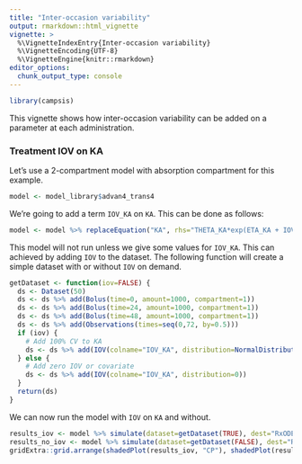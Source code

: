 ```yaml
---
title: "Inter-occasion variability"
output: rmarkdown::html_vignette
vignette: >
  %\VignetteIndexEntry{Inter-occasion variability}
  %\VignetteEncoding{UTF-8}
  %\VignetteEngine{knitr::rmarkdown}
editor_options: 
  chunk_output_type: console
---
```


```r
library(campsis)
```

This vignette shows how inter-occasion variability can be added on a parameter at each administration.

### Treatment IOV on KA

Let's use a 2-compartment model with absorption compartment for this example.

```r
model <- model_library$advan4_trans4
```

We're going to add a term `IOV_KA` on `KA`. This can be done as follows:

```r
model <- model %>% replaceEquation("KA", rhs="THETA_KA*exp(ETA_KA + IOV_KA)")
```

This model will not run unless we give some values for `IOV_KA`. This can achieved by adding `IOV` to the dataset.
The following function will create a simple dataset with or without `IOV` on demand.

```r
getDataset <- function(iov=FALSE) {
  ds <- Dataset(50)
  ds <- ds %>% add(Bolus(time=0, amount=1000, compartment=1))
  ds <- ds %>% add(Bolus(time=24, amount=1000, compartment=1))
  ds <- ds %>% add(Bolus(time=48, amount=1000, compartment=1))
  ds <- ds %>% add(Observations(times=seq(0,72, by=0.5)))
  if (iov) {
    # Add 100% CV to KA
    ds <- ds %>% add(IOV(colname="IOV_KA", distribution=NormalDistribution(mean=0, sd=1)))
  } else {
    # Add zero IOV or covariate
    ds <- ds %>% add(IOV(colname="IOV_KA", distribution=0))
  }
  return(ds)
}
```

We can now run the model with `IOV` on `KA` and without.

```r
results_iov <- model %>% simulate(dataset=getDataset(TRUE), dest="RxODE", seed=1)
results_no_iov <- model %>% simulate(dataset=getDataset(FALSE), dest="RxODE", seed=1)
gridExtra::grid.arrange(shadedPlot(results_iov, "CP"), shadedPlot(results_no_iov, "CP"), nrow=1)
```
